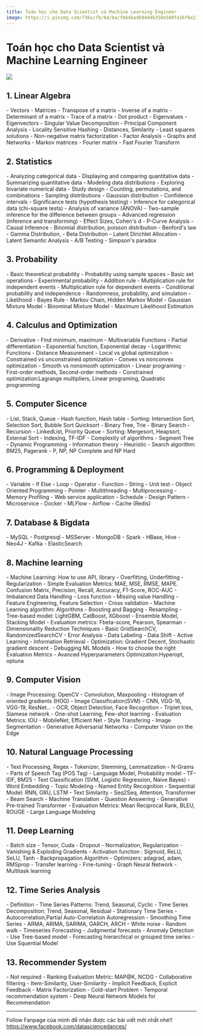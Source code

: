 ```yaml
---
title: Toán học cho Data Scientist và Machine Learning Engineer
image: https://i.pinimg.com/736x/fb/64/ba/fb64ba4b94d46350e588fa16f6e21189.jpg
---
```



# Toán học cho Data Scientist và Machine Learning Engineer

![](https://i.pinimg.com/736x/fb/64/ba/fb64ba4b94d46350e588fa16f6e21189.jpg)


## 1. Linear Algebra

<Tabs groupId='level'>
  <TabItem value="apple" label="Beginner" default>
    - Vectors
    - Matrices
    - Transpose of a matrix
    - Inverse of a matrix
    - Determinant of a matrix
    - Trace of a matrix
    - Dot product
    - Eigenvalues
    - Eigenvectors
  </TabItem>
  <TabItem value="orange" label="Intermediate">
    - Singular Value Decomposition
    - Principal Component Analysis
    - Locality Sensitive Hashing
    - Distances, Similarity
    - Least squares solutions
    - Non-negative matrix factorization
    - Factor Analysis
  </TabItem>
  <TabItem value="banana" label="Advanced">
    - Graphs and Networks
    - Markov matrices
    - Fourier matrix
    - Fast Fourier Transform
  </TabItem>
</Tabs>

## 2. Statistics

<Tabs groupId='level'>
  <TabItem value="apple" label="Beginner" default>
    - Analyzing categorical data
    - Displaying and comparing quantitative data
    - Summarizing quantitative data
    - Modeling data distributions
    - Exploring bivariate numerical data
    - Study design
    - Counting, permutations, and combinations
    - Sampling distributions
    - Gaussian distribution
    - Confidence intervals
    - Significance tests (hypothesis testing)
  </TabItem>
  <TabItem value="orange" label="Intermediate">
    - Inference for categorical data (chi-square tests)
    - Analysis of variance (ANOVA)
    - Two-sample inference for the difference between groups
    - Advanced regression (inference and transforming)
    - Effect Sizes, Cohen's d
    - P-Curve Analysis
    - Causal Inference
    - Binomial distribution, poisson distribution
  </TabItem>
  <TabItem value="banana" label="Advanced">
    - Benford's law
    - Gamma Distribution,  
    - Beta Distribution
    - Latent Dirichlet Allocation
    - Latent Semantic Analysis
    - A/B Testing
    - Simpson's paradox
  </TabItem>
</Tabs>


## 3. Probability

<Tabs groupId='level'>
  <TabItem value="apple" label="Beginner" default>
    - Basic theoretical probability
    - Probability using sample spaces
    - Basic set operations
    - Experimental probability
    - Addition rule
    - Multiplication rule for independent events
    - Multiplication rule for dependent events
    - Conditional probability and independence
  </TabItem>
  <TabItem value="orange" label="Intermediate">
    - Randomness, probability, and simulation
    - Likelihood
    - Bayes Rule
    - Markov Chain, Hidden Markov Model
    - Gaussian Mixture Model
    - Binominal Mixture Model
    - Maximum Likelihood Estimation  
  </TabItem>
  <TabItem value="banana" label="Advanced">
  </TabItem>
</Tabs>

## 4. Calculus and Optimization

<Tabs groupId='level'>
  <TabItem value="apple" label="Beginner" default>
    - Derivative
    - Find minimum, maximum
    - Multivariable Functions
    - Partial differentiation
    - Exponential function, Exponential decay
    - Logarithmic Functions
    - Distance Measurement
  </TabItem>
  <TabItem value="orange" label="Intermediate">
  </TabItem>
  <TabItem value="banana" label="Advanced">
    - Local vs global optimization
    - Constrained vs unconstrained optimization
    - Convex vs nonconvex optimization
    - Smooth vs nonsmooth optimization
    - Linear programing
    - First-order methods, Second-order methods
    - Constrained optimization:Lagrange multipliers, Linear programing, Quadratic programming
  </TabItem>
</Tabs>

## 5. Computer Sicence

<Tabs groupId='level'>
  <TabItem value="apple" label="Beginner" default>
    - List, Stack, Queue
    - Hash function, Hash table
    - Sorting: Intersection Sort, Selection Sort,  Bubble Sort Quicksort
    - Binary Tree, Trie
    - Binary Search
    - Recursion
  </TabItem>
  <TabItem value="orange" label="Intermediate">
    - LinkedList, Priority Queue
    - Sorting: Mergesort, Heapsort, External Sort
    - Indexing, TF-IDF 
    - Complexity of algorithms
  </TabItem>
  <TabItem value="banana" label="Advanced">
    - Segment Tree
    - Dynamic Programming
    - Information theory
    - Heuristic
    - Search algorithm:  BM25, Pagerank
    - P, NP, NP Complete and NP Hard
  </TabItem>
</Tabs>

## 6. Programming & Deployment

<Tabs groupId='level'>
  <TabItem value="apple" label="Beginner" default>
    - Variable
    - If Else
    - Loop
    - Operator
    - Function
    - String
    - Unit test
  </TabItem>
  <TabItem value="orange" label="Intermediate">
    - Object Oriented Programming
    - Pointer
    - Multithreading
    - Multiprocessing
    - Memory Profiling
    - Web service application
    - Schedule
  </TabItem>
  <TabItem value="banana" label="Advanced">
    - Design Pattern
    - Microservice
    - Docker
    - MLFlow
    - Airflow
    - Cache (Redis)
  </TabItem>
</Tabs>

## 7. Database & Bigdata

<Tabs groupId='level'>
  <TabItem value="apple" label="Beginner" default>
    - MySQL
    - Postgresql
    - MSServer
  </TabItem>
  <TabItem value="orange" label="Intermediate">
    - MongoDB
    - Spark
    - HBase, Hive
    - Neo4J
    - Kafka
    - ElasticSearch
  </TabItem>
  <TabItem value="banana" label="Advanced">
  </TabItem>
</Tabs>


## 8. Machine learning

<Tabs groupId='level'>
  <TabItem value="apple" label="Beginner" default>
    - Machine Learning: How to use API, library
    - Overfitting, Underfitting
    - Regularization
    - Simple Evaluation Metrics: MAE, MSE, RMSE, MAPE. Confusion Matrix, Precision, Recall, Accuracy, F1-Score, ROC-AUC
    - Imbalanced Data Handling
    - Loss function
    - Missing value Handling
    - Feature Engineering, Feature Selection
    - Cross validation
  </TabItem>
  <TabItem value="orange" label="Intermediate">
    - Machine Learning algorithm: Algorithms
    - Boosting and Bagging
    - Resampling
    - Tree-based model: LightGBM, CatBoost, XGboost
    - Ensemble Model, Stacking Model
    - Evaluation metrics: Fbeta-score, Pearson, Spearman
    - Dimensionality Reduction Techniques
    - Basic GridSearchCV, RandomizedSearchCV
  </TabItem>
  <TabItem value="banana" label="Advanced">
    - Error Analysis
    - Data Labeling
    - Data Shift
    - Active Learning
    - Information Retrieval
    - Optimization: Gradient Decent,  Stochastic gradient descent
    - Debugging ML Models
    - How to choose the right Evaluation Metrics
    - Avanced Hyperparameters Optimization:Hyperopt, optuna
  </TabItem>
</Tabs>

## 9. Computer Vision

<Tabs groupId='level'>
  <TabItem value="apple" label="Beginner" default>
    - Image Processing: OpenCV
    - Convolution, Maxpooling
    - Histogram of oriented gradients (HOG)
    - Image Classification(SVM)
  </TabItem>
  <TabItem value="orange" label="Intermediate">
    - CNN, VGG-16, VGG-19, ResNet...
    - OCR, Object Detection, Face Recognition
    - Triplet loss, Siamese network
    - One-shot Learning, Few-shot learning
    - Evaluation Metrics: IOU
  </TabItem>
  <TabItem value="banana" label="Advanced">
    - MobileNet, Efficient Net
    - Style Transfering
    - Image Segmentation
    - Generative Adversarial Networks
    - Computer Vision on the Edge
  </TabItem>
</Tabs>


## 10. Natural Language Processing

<Tabs groupId='level'>
  <TabItem value="apple" label="Beginner" default>
    - Text Processing, Regex
    - Tokenizer, Stemming, Lemmatization
    - N-Grams
    - Parts of Speech Tag (POS Tag)
    - Language Model, Probability model
    - TF-IDF, BM25
    - Text Classification (SVM, Logistic Regression, Naive Bayes)
  </TabItem>
  <TabItem value="orange" label="Intermediate">
    - Word Embedding
    - Topic Modeling
    - Named Entity Recognition
    - Sequential Model: RNN,  GRU, LSTM
    - Text Similarity
  </TabItem>
  <TabItem value="banana" label="Advanced">
    - Seq2Seq, Attention, Transformer
    - Beam Search
    - Machine Translation
    - Question Answering
    - Generative Pre-trained Transformer
    - Evaluation Metrics: Mean Reciprocal Rank, BLEU, ROUGE
    - Large Language Modeling
  </TabItem>
</Tabs>


## 11. Deep Learning

<Tabs groupId='level'>
  <TabItem value="apple" label="Beginner" default>
    - Batch size
    - Tensor, Cuda
    - Dropout
    - Normalization, Regularization
    - Vanishing & Exploding Gradients
    - Activation function : Sigmoid, ReLU, SeLU, Tanh
    - Backpropagation Algorithm
  </TabItem>
  <TabItem value="orange" label="Intermediate">
    - Optimizers:  adagrad, adam, RMSprop
    - Transfer learning
    - Fine-tuning
  </TabItem>
  <TabItem value="banana" label="Advanced">
    - Graph Neural Network
    - Multitask learning
  </TabItem>
</Tabs>

## 12. Time Series Analysis

<Tabs groupId='level'>
  <TabItem value="apple" label="Beginner" default>
    - Definition
    - Time Series Patterns: Trend, Seasonal, Cyclic
    - Time Series Decomposition: Trend, Seasonal, Residual
    - Stationary Time Series
    - Autocorrelation,Partial Auto-Correlation Autoregression
    - Smoothing Time Series
    - ARMA, ARIMA, SARIMA, GARCH, ARCH
  </TabItem>
  <TabItem value="orange" label="Intermediate">
    - White noise
    - Random walk
    - Timeseries Forecasting
    - Judgmental forecasts
    - Anomaly Detection
    - Use Tree-based model
  </TabItem>
  <TabItem value="banana" label="Advanced">
    - Forecasting hierarchical or grouped time series
    - Use Squential Model
  </TabItem>
</Tabs>

## 13. Recommender System

<Tabs groupId='level'>
  <TabItem value="apple" label="Beginner" default>
   - Not required
  </TabItem>
  <TabItem value="orange" label="Intermediate">
    - Ranking Evaluation Metric: MAP@K, NCDG
    - Collaborative filtering
    - Item-Similarity, User-Similarity
    - Implicit Feedback, Explicit Feedback
    - Matrix Factorization
    - Cold-start Problem
  </TabItem>
  <TabItem value="banana" label="Advanced">
    - Temporal recommendation system
    - Deep Neural Network Models for Recommendation
  </TabItem>
</Tabs>


---

Follow Fanpage của mình để nhận được các bài viết mới nhất nhé!!  \
https://www.facebook.com/datasciencedances/